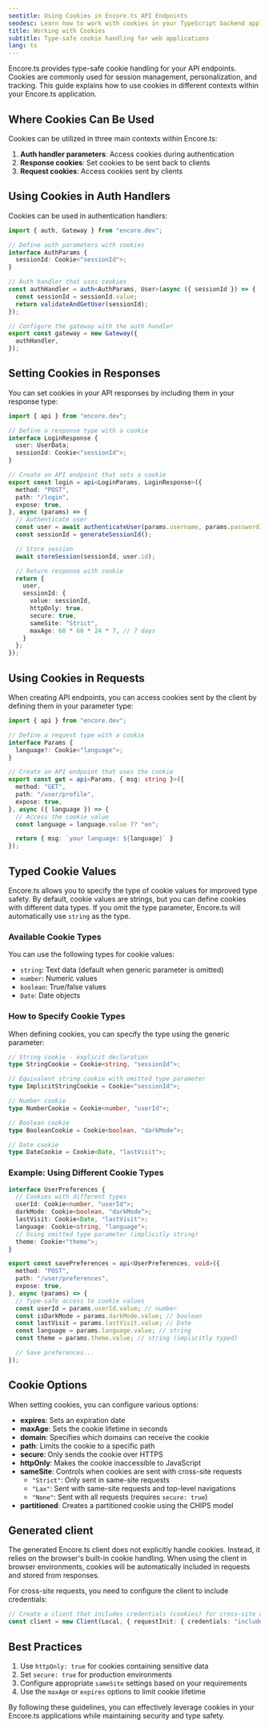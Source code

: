 ```yaml
---
seotitle: Using Cookies in Encore.ts API Endpoints
seodesc: Learn how to work with cookies in your TypeScript backend applications built with Encore.ts
title: Working with Cookies
subtitle: Type-safe cookie handling for web applications
lang: ts
---
```


Encore.ts provides type-safe cookie handling for your API endpoints. Cookies are commonly used for session management, personalization, and tracking. This guide explains how to use cookies in different contexts within your Encore.ts application.

## Where Cookies Can Be Used

Cookies can be utilized in three main contexts within Encore.ts:

1. **Auth handler parameters**: Access cookies during authentication
2. **Response cookies**: Set cookies to be sent back to clients
3. **Request cookies**: Access cookies sent by clients

## Using Cookies in Auth Handlers

Cookies can be used in authentication handlers:

```ts
import { auth, Gateway } from "encore.dev";

// Define auth parameters with cookies
interface AuthParams {
  sessionId: Cookie<"sessionId">;
}

// Auth handler that uses cookies
const authHandler = auth<AuthParams, User>(async ({ sessionId }) => {
  const sessionId = sessionId.value;
  return validateAndGetUser(sessionId);
});

// Configure the gateway with the auth handler
export const gateway = new Gateway({
  authHandler,
});
```

## Setting Cookies in Responses

You can set cookies in your API responses by including them in your response type:

```ts
import { api } from "encore.dev";

// Define a response type with a cookie
interface LoginResponse {
  user: UserData;
  sessionId: Cookie<"sessionId">;
}

// Create an API endpoint that sets a cookie
export const login = api<LoginParams, LoginResponse>({
  method: "POST",
  path: "/login",
  expose: true,
}, async (params) => {
  // Authenticate user
  const user = await authenticateUser(params.username, params.password);
  const sessionId = generateSessionId();

  // Store session
  await storeSession(sessionId, user.id);

  // Return response with cookie
  return {
    user,
    sessionId: {
      value: sessionId,
      httpOnly: true,
      secure: true,
      sameSite: "Strict",
      maxAge: 60 * 60 * 24 * 7, // 7 days
    }
  };
});
```

## Using Cookies in Requests

When creating API endpoints, you can access cookies sent by the client by defining them in your parameter type:

```ts
import { api } from "encore.dev";

// Define a request type with a cookie
interface Params {
  language?: Cookie<"language">;
}

// Create an API endpoint that uses the cookie
export const get = api<Params, { msg: string }>({
  method: "GET",
  path: "/user/profile",
  expose: true,
}, async ({ language }) => {
  // Access the cookie value
  const language = language.value ?? "en";

  return { msg: `your language: ${language}` }
});
```

## Typed Cookie Values

Encore.ts allows you to specify the type of cookie values for improved type safety. By default, cookie values are strings, but you can define cookies with different data types. If you omit the type parameter, Encore.ts will automatically use `string` as the type.

### Available Cookie Types

You can use the following types for cookie values:

- `string`: Text data (default when generic parameter is omitted)
- `number`: Numeric values
- `boolean`: True/false values
- `Date`: Date objects

### How to Specify Cookie Types

When defining cookies, you can specify the type using the generic parameter:

```ts
// String cookie - explicit declaration
type StringCookie = Cookie<string, "sessionId">;

// Equivalent string cookie with omitted type parameter
type ImplicitStringCookie = Cookie<"sessionId">;

// Number cookie
type NumberCookie = Cookie<number, "userId">;

// Boolean cookie
type BooleanCookie = Cookie<boolean, "darkMode">;

// Date cookie
type DateCookie = Cookie<Date, "lastVisit">;
```

### Example: Using Different Cookie Types

```ts
interface UserPreferences {
  // Cookies with different types
  userId: Cookie<number, "userId">;
  darkMode: Cookie<boolean, "darkMode">;
  lastVisit: Cookie<Date, "lastVisit">;
  language: Cookie<string, "language">;
  // Using omitted type parameter (implicitly string)
  theme: Cookie<"theme">;
}

export const savePreferences = api<UserPreferences, void>({
  method: "POST",
  path: "/user/preferences",
  expose: true,
}, async (params) => {
  // Type-safe access to cookie values
  const userId = params.userId.value; // number
  const isDarkMode = params.darkMode.value; // boolean
  const lastVisit = params.lastVisit.value; // Date
  const language = params.language.value; // string
  const theme = params.theme.value; // string (implicitly typed)

  // Save preferences...
});
```

## Cookie Options

When setting cookies, you can configure various options:

- **expires**: Sets an expiration date
- **maxAge**: Sets the cookie lifetime in seconds
- **domain**: Specifies which domains can receive the cookie
- **path**: Limits the cookie to a specific path
- **secure**: Only sends the cookie over HTTPS
- **httpOnly**: Makes the cookie inaccessible to JavaScript
- **sameSite**: Controls when cookies are sent with cross-site requests
  - `"Strict"`: Only sent in same-site requests
  - `"Lax"`: Sent with same-site requests and top-level navigations
  - `"None"`: Sent with all requests (requires `secure: true`)
- **partitioned**: Creates a partitioned cookie using the CHIPS model

## Generated client

The generated Encore.ts client does not explicitly handle cookies. Instead, it relies on the browser's built-in cookie handling. When using the client in browser environments, cookies will be automatically included in requests and stored from responses.

For cross-site requests, you need to configure the client to include credentials:

```ts
// Create a client that includes credentials (cookies) for cross-site requests
const client = new Client(Local, { requestInit: { credentials: "include" } });
```

## Best Practices

1. Use `httpOnly: true` for cookies containing sensitive data
2. Set `secure: true` for production environments
3. Configure appropriate `sameSite` settings based on your requirements
4. Use the `maxAge` or `expires` options to limit cookie lifetime

By following these guidelines, you can effectively leverage cookies in your Encore.ts applications while maintaining security and type safety.
